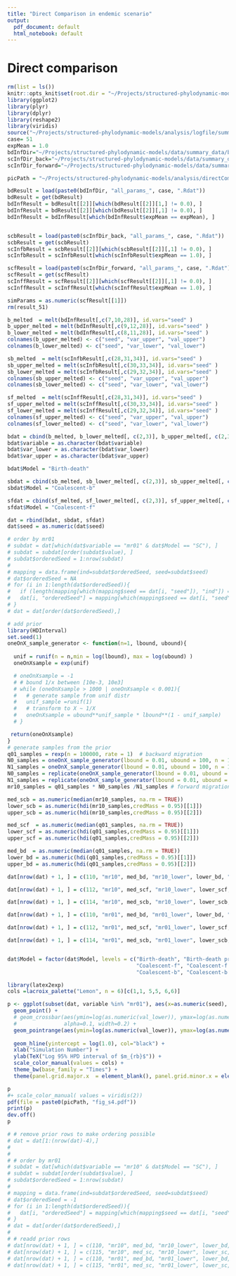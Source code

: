 ```yaml
---
title: "Direct Comparison in endemic scenario"
output:
  pdf_document: default
  html_notebook: default
---
```


# Direct comparison

```r
rm(list = ls())
knitr::opts_knit$set(root.dir = "~/Projects/structured-phylodynamic-models/")
library(ggplot2)
library(plyr)
library(dplyr)
library(reshape2)
library(viridis)
source("~/Projects/structured-phylodynamic-models/analysis/logfile/summary_data_from_BEAST_log.R")
case= 51
expMean = 1.0
bdInfDir="~/Projects/structured-phylodynamic-models/data/summary_data/bdpsi/SC/NodeRetype_allRateSwappers_samplingChangeTime/"
scInfDir_back="~/Projects/structured-phylodynamic-models/data/summary_data/sc_inf/SC/expPrior_backwardMigration/"
scInfDir_forward="~/Projects/structured-phylodynamic-models/data/summary_data/sc_inf/SC/forwardExp/"

picPath = "~/Projects/structured-phylodynamic-models/analysis/directComparison/endemic_case/plots/"
```

```r
bdResult = load(paste0(bdInfDir, "all_params_", case, ".Rdat"))
bdResult = get(bdResult)
bdInfResult = bdResult[[2]][which(bdResult[[2]][1,] != 0.0), ]
bdInfResult = bdResult[[2]][which(bdResult[[2]][,1] != 0.0), ]
bdInfResult = bdInfResult[which(bdInfResult$expMean == expMean), ]


scbResult = load(paste0(scInfDir_back, "all_params_", case, ".Rdat"))
scbResult = get(scbResult)
scInfbResult = scbResult[[2]][which(scbResult[[2]][,1] != 0.0), ]
scInfbResult = scInfbResult[which(scInfbResult$expMean == 1.0), ]

scfResult = load(paste0(scInfDir_forward, "all_params_", case, ".Rdat"))
scfResult = get(scfResult)
scInffResult = scfResult[[2]][which(scfResult[[2]][,1] != 0.0), ]
scInffResult = scInffResult[which(scInffResult$expMean == 1.0), ]

simParams = as.numeric(scfResult[[1]])
rm(result_51)
```

```r
b_melted  = melt(bdInfResult[,c(7,10,28)], id.vars="seed" )
b_upper_melted = melt(bdInfResult[,c(9,12,28)], id.vars="seed" )
b_lower_melted = melt(bdInfResult[,c(8,11,28)], id.vars="seed" )
colnames(b_upper_melted) <- c("seed", "var_upper", "val_upper")
colnames(b_lower_melted) <- c("seed", "var_lower", "val_lower")

sb_melted  = melt(scInfbResult[,c(28,31,34)], id.vars="seed" )
sb_upper_melted = melt(scInfbResult[,c(30,33,34)], id.vars="seed" )
sb_lower_melted = melt(scInfbResult[,c(29,32,34)], id.vars="seed" )
colnames(sb_upper_melted) <- c("seed", "var_upper", "val_upper")
colnames(sb_lower_melted) <- c("seed", "var_lower", "val_lower")

sf_melted  = melt(scInffResult[,c(28,31,34)], id.vars="seed" )
sf_upper_melted = melt(scInffResult[,c(30,33,34)], id.vars="seed" )
sf_lower_melted = melt(scInffResult[,c(29,32,34)], id.vars="seed" )
colnames(sf_upper_melted) <- c("seed", "var_upper", "val_upper")
colnames(sf_lower_melted) <- c("seed", "var_lower", "val_lower")

bdat = cbind(b_melted, b_lower_melted[, c(2,3)], b_upper_melted[, c(2,3)])
bdat$variable = as.character(bdat$variable)
bdat$var_lower = as.character(bdat$var_lower)
bdat$var_upper = as.character(bdat$var_upper)

bdat$Model = "Birth-death"

sbdat = cbind(sb_melted, sb_lower_melted[, c(2,3)], sb_upper_melted[, c(2,3)])
sbdat$Model = "Coalescent-b"

sfdat = cbind(sf_melted, sf_lower_melted[, c(2,3)], sf_upper_melted[, c(2,3)])
sfdat$Model = "Coalescent-f"

dat = rbind(bdat, sbdat, sfdat)
dat$seed = as.numeric(dat$seed)
```

```r
# order by mr01
# subdat = dat[which(dat$variable == "mr01" & dat$Model == "SC"), ]
# subdat = subdat[order(subdat$value), ]
# subdat$orderedSeed = 1:nrow(subdat)
# 
# mapping = data.frame(ind=subdat$orderedSeed, seed=subdat$seed)
# dat$orderedSeed = NA
# for (i in 1:length(dat$orderedSeed)){
#   if (length(mapping[which(mapping$seed == dat[i, "seed"]), "ind"]) == 0){next()}
#   dat[i, "orderedSeed"] = mapping[which(mapping$seed == dat[i, "seed"]), "ind"]
# }
# dat = dat[order(dat$orderedSeed),]
```


```r
# add prior
library(HDInterval)
set.seed(1)
oneOnX_sample_generator <- function(n=1, lbound, ubound){
  
  unif = runif(n = n,min = log(lbound), max = log(ubound) )
  oneOnXsample = exp(unif)

  # oneOnXsample = -1
  # # bound 1/x between [10e-3, 10e3]
  # while (oneOnXsample > 1000 | oneOnXsample < 0.001){
  #   # generate sample from unif distr
  #   unif_sample =runif(1)
  #   # transform to X ~ 1/X
  #   oneOnXsample = ubound**unif_sample * lbound**(1 - unif_sample)
  # }

 return(oneOnXsample)
}
# generate samples from the prior
q01_samples = rexp(n = 100000, rate = 1)  # backward migration 
N0_samples = oneOnX_sample_generator(lbound = 0.01, ubound = 100, n = 100000)
N1_samples = oneOnX_sample_generator(lbound = 0.01, ubound = 100, n = 100000)
N0_samples = replicate(oneOnX_sample_generator(lbound = 0.01, ubound = 100), n = 100000)
N1_samples = replicate(oneOnX_sample_generator(lbound = 0.01, ubound = 100), n = 100000)
mr10_samples = q01_samples * N0_samples /N1_samples # forward migration

med_scb = as.numeric(median(mr10_samples, na.rm = TRUE))
lower_scb = as.numeric(hdi(mr10_samples,credMass = 0.95)[[1]])
upper_scb = as.numeric(hdi(mr10_samples,credMass = 0.95)[[2]])

med_scf  = as.numeric(median(q01_samples, na.rm = TRUE))
lower_scf = as.numeric(hdi(q01_samples,credMass = 0.95)[[1]])
upper_scf = as.numeric(hdi(q01_samples,credMass = 0.95)[[2]])

med_bd  = as.numeric(median(q01_samples, na.rm = TRUE))
lower_bd = as.numeric(hdi(q01_samples,credMass = 0.95)[[1]])
upper_bd = as.numeric(hdi(q01_samples,credMass = 0.95)[[2]])

dat[nrow(dat) + 1, ] = c(110, "mr10", med_bd, "mr10_lower", lower_bd, "mr10_upper", upper_bd, "Birth-death prior")

dat[nrow(dat) + 1, ] = c(112, "mr10", med_scf, "mr10_lower", lower_scf, "mr10_upper", upper_scf, "Coalescent-f prior")

dat[nrow(dat) + 1, ] = c(114, "mr10", med_scb, "mr10_lower", lower_scb, "mr10_upper", upper_scb, "Coalescent-b prior")

dat[nrow(dat) + 1, ] = c(110, "mr01", med_bd, "mr01_lower", lower_bd, "mr01_upper", upper_bd, "Birth-death prior")

dat[nrow(dat) + 1, ] = c(112, "mr01", med_scf, "mr01_lower", lower_scf, "mr01_upper", upper_scf, "Coalescent-f prior")

dat[nrow(dat) + 1, ] = c(114, "mr01", med_scb, "mr01_lower", lower_scb, "mr01_upper", upper_scb, "Coalescent-b prior")


dat$Model = factor(dat$Model, levels = c("Birth-death", "Birth-death prior", 
                                         "Coalescent-f", "Coalescent-f prior",
                                         "Coalescent-b", "Coalescent-b prior"))
```

```r
library(latex2exp)
cols =lacroix_palette("Lemon", n = 6)[c(1,1, 5,5, 6,6)]

p <- ggplot(subset(dat, variable %in% "mr01"), aes(x=as.numeric(seed), y=log(as.numeric(value)), col = Model ))+
  geom_point() + 
  # geom_crossbar(aes(ymin=log(as.numeric(val_lower)), ymax=log(as.numeric(val_upper)), fill = Model),
  #               alpha=0.1, width=0.2) +
  geom_pointrange(aes(ymin=log(as.numeric(val_lower)), ymax=log(as.numeric(val_upper))), shape=21, fatten = .5, size = 1.8, alpha = 0.5 ) +
  
  geom_hline(yintercept = log(1.0), col="black") +
  xlab("Simulation Number") + 
  ylab(TeX("Log 95% HPD interval of $m_{rb}$")) +  
  scale_color_manual(values = cols) +
  theme_bw(base_family = "Times") + 
  theme(panel.grid.major.x  = element_blank(), panel.grid.minor.x = element_blank(), legend.title = element_blank(), legend.position = "top")

p
#+ scale_color_manual( values = viridis(2))
pdf(file = paste0(picPath, "fig_s4.pdf"))
print(p)
dev.off()
p
```


```r
# # remove prior rows to make ordering possible
# dat = dat[1:(nrow(dat)-4),]
# 
# 
# # order by mr01
# subdat = dat[which(dat$variable == "mr10" & dat$Model == "SC"), ]
# subdat = subdat[order(subdat$value), ]
# subdat$orderedSeed = 1:nrow(subdat)
# 
# mapping = data.frame(ind=subdat$orderedSeed, seed=subdat$seed)
# dat$orderedSeed = -1
# for (i in 1:length(dat$orderedSeed)){
#   dat[i, "orderedSeed"] = mapping[which(mapping$seed == dat[i, "seed"]), "ind"]
# }
# dat = dat[order(dat$orderedSeed),]
# 
# # readd prior rows
# dat[nrow(dat) + 1, ] = c(110, "mr10", med_bd, "mr10_lower", lower_bd, "mr10_upper", upper_bd, "BD_Prior",110)
# dat[nrow(dat) + 1, ] = c(115, "mr10", med_sc, "mr10_lower", lower_sc, "mr10_upper", upper_sc, "SC_Prior", 115)
# dat[nrow(dat) + 1, ] = c(110, "mr01", med_bd, "mr01_lower", lower_bd, "mr01_upper", upper_bd, "BD_Prior",110)
# dat[nrow(dat) + 1, ] = c(115, "mr01", med_sc, "mr01_lower", lower_sc, "mr01_upper", upper_sc, "SC_Prior", 115)

```




<!-- b_melted  = melt(bdInfResult[,c(19,22,31)], id.vars="seed" ) -->
<!-- b_upper_melted = melt(bdInfResult[,c(21,24,31)], id.vars="seed" ) -->
<!-- b_lower_melted = melt(bdInfResult[,c(20,23,31)], id.vars="seed" ) -->
<!-- colnames(b_upper_melted) <- c("seed", "var_upper", "val_upper") -->
<!-- colnames(b_lower_melted) <- c("seed", "var_lower", "val_lower") -->

<!-- s_melted  = melt(scInfResult[,c(1,4,28)], id.vars="seed" ) -->
<!-- s_upper_melted = melt(scInfResult[,c(3,6,28)], id.vars="seed" ) -->
<!-- s_lower_melted = melt(scInfResult[,c(2,5,28)], id.vars="seed" ) -->
<!-- colnames(s_upper_melted) <- c("seed", "var_upper", "val_upper") -->
<!-- colnames(s_lower_melted) <- c("seed", "var_lower", "val_lower") -->

<!-- bdat = cbind(b_melted, b_lower_melted[, c(2,3)], b_upper_melted[, c(2,3)]) -->

<!-- bdat$Model = "BD" -->

<!-- sdat = cbind(s_melted, s_lower_melted[, c(2,3)], s_upper_melted[, c(2,3)]) -->
<!-- sdat$Model = "SC" -->
<!-- #calculate cumulative population size over sampling period -->
<!-- sdat[, c(3,5,7)] = sdat[, c(3,5,7)] * 10 -->

<!-- dat = rbind(sdat, bdat) -->
<!-- dat$seed = as.numeric(dat$seed) -->

<!-- # order by N0 -->
<!-- subdat = dat[which(dat$variable == "N0" & dat$Model == "SC"), ] -->
<!-- subdat = subdat[order(subdat$value), ] -->
<!-- subdat$orderedSeed = 1:nrow(subdat) -->

<!-- mapping = data.frame(ind=subdat$orderedSeed, seed=subdat$seed) -->
<!-- dat$orderedSeed = -1 -->
<!-- for (i in 1:length(dat$orderedSeed)){ -->
<!--   dat[i, "orderedSeed"] = mapping[which(mapping$seed == dat[i, "seed"]), "ind"] -->
<!-- } -->
<!-- dat = dat[order(dat$orderedSeed),] -->
<!-- ``` -->

<!-- ```{r} -->
<!-- p <- ggplot(subset(dat, variable %in% "N0"), aes(x=orderedSeed, y=value, col = Model, )) + -->
<!--   geom_point() + geom_errorbar(aes(ymin=val_lower, ymax=val_upper), alpha=0.4)  + -->
<!--   theme_minimal() + -->
<!--   geom_hline(yintercept = 10/simParams[2]) + -->
<!--   xlab("Simulation Number") + -->
<!--   ylab("cumulative population size N0") +ylim(0,5000) -->

<!-- #+ scale_color_manual( values = viridis(2)) -->

<!-- pdf(file = paste0(picPath, "case51_inferredN0.pdf")) -->
<!-- print(p) -->
<!-- dev.off() -->

<!-- p -->
<!-- ``` -->
<!-- ```{r} -->
<!-- # order by N1 -->
<!-- subdat = dat[which(dat$variable == "N1" & dat$Model == "SC"), ] -->
<!-- subdat = subdat[order(subdat$value), ] -->
<!-- subdat$orderedSeed = 1:nrow(subdat) -->

<!-- mapping = data.frame(ind=subdat$orderedSeed, seed=subdat$seed) -->
<!-- dat$orderedSeed = -1 -->
<!-- for (i in 1:length(dat$orderedSeed)){ -->
<!--   dat[i, "orderedSeed"] = mapping[which(mapping$seed == dat[i, "seed"]), "ind"] -->
<!-- } -->
<!-- dat = dat[order(dat$orderedSeed),] -->
<!-- ``` -->


<!-- ```{r} -->
<!-- p <- ggplot(subset(dat, variable %in% "N1"), aes(x=orderedSeed, y=value, col = Model, )) + -->
<!--   geom_point() + geom_errorbar(aes(ymin=val_lower, ymax=val_upper), alpha=0.4)  + -->
<!--   theme_minimal() + -->
<!--   geom_hline(yintercept = 10/simParams[2]) + -->
<!--   xlab("Simulation Number") + -->
<!--   ylab("cumulative population size N1") +ylim(0,5000) -->

<!-- pdf(file = paste0(picPath, "case51_inferredN1.pdf")) -->
<!-- print(p) -->
<!-- dev.off() -->

<!-- #+ scale_color_manual( values = viridis(2)) -->
<!-- p -->
<!-- ``` -->
